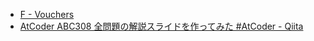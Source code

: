 
<Meta title="ABC308/ABC308-F" />
<Slide src={Png} label="ABC308 F - Vouchers" />

- [F \- Vouchers](https://atcoder.jp/contests/abc308/tasks/abc308_f)
- [AtCoder ABC308 全問題の解説スライドを作ってみた \#AtCoder \- Qiita](https://qiita.com/hossie/items/8d182f642e169a4e145d)
